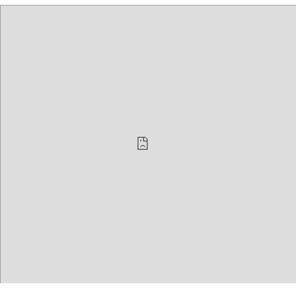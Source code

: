 
 <style>
 
   body {
    margin: 0; 
    padding: 0; 
    height: 100vh; 
    overflow: hidden; 
  }
  
  
  .iframe-container {
    position: absolute;
    top: 50px;
    left: 0;
    width: 100vw; 
    height: 100vh; 
    z-index: 1; 
  }
  </style>
  
<div class="iframe-container">
  <iframe class="responsive-iframe" src="https://rmferran.shinyapps.io/project_2_558/" width="100%" height="900px"></iframe>
</div>


